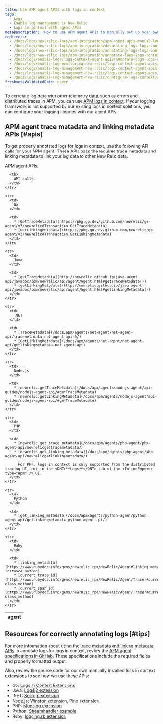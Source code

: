 ```yaml
---
title: Use APM agent APIs with logs in context
tags:
  - Logs
  - Enable log management in New Relic
  - Logs in context with agent APIs
metaDescription: 'How to use APM agent APIs to manually set up your own logs-in-context solution in New Relic.' 
redirects:
  - /docs/logs/new-relic-logs/apm-integration/apm-agent-apis-manual-logs-context-instrumentation
  - /docs/logs/new-relic-logs/apm-integration/decorating-logs-logs-context-using-apm-agent-apis
  - /docs/logs/new-relic-logs/apm-integration/annotating-logs-logs-context-using-apm-agent-apis
  - /docs/logs/new-relic-logs/apm-integration/annotate-logs-logs-context-using-apm-agent-apis
  - /docs/logs/enable-logs/logs-context-agent-apis/annotate-logs-logs-context-using-apm-agent-apis
  - /docs/logs/enable-log-monitoring-new-relic/logs-context-agent-apis/annotate-logs-logs-context-using-apm-agent-apis
  - /docs/logs/enable-log-management-new-relic/logs-context-agent-apis
  - /docs/logs/enable-log-management-new-relic/logs-context-agent-apis/annotate-logs-logs-context-using-apm-agent-apis
  - /docs/logs/enable-log-management-new-relic/configure-logs-context/annotate-logs-logs-context-using-apm-agent-apis
freshnessValidatedDate: never
---
```


To correlate log data with other telemetry data, such as errors and distributed traces in APM, you can use [APM logs in context](/docs/apm/new-relic-apm/getting-started/get-started-logs-context). If your logging framework is not supported by our existing logs in context solutions, you can configure your logging libraries with our <InlinePopover type="apm" /> agent APIs.

## APM agent trace metadata and linking metadata APIs [#apis] 

To get properly annotated logs for logs in context, use the following API calls for your APM agent. These APIs pass the required trace metadata and linking metadata to link your log data to other New Relic data.

APM agent APIs:

<table>
  <thead>
    <tr>
      <th style={{ width: "150px" }}>
        <InlinePopover type="apm" /> agent
      </th>

      <th>
        API calls
      </th>
    </tr>
  </thead>

  <tbody>
    
    <tr>
      <td>
        Go
      </td>

      <td>
        * [GetTraceMetadata](https://pkg.go.dev/github.com/newrelic/go-agent/v3/newrelic#Transaction.GetTraceMetadata)
        * [GetLinkingMetadata](https://pkg.go.dev/github.com/newrelic/go-agent/v3/newrelic#Transaction.GetLinkingMetadata)
      </td>
    </tr>

    <tr>
      <td>
        Java
      </td>

      <td>
        * [getTraceMetadata](http://newrelic.github.io/java-agent-api/javadoc/com/newrelic/api/agent/Agent.html#getTraceMetadata())
        * [getLinkingMetadata](http://newrelic.github.io/java-agent-api/javadoc/com/newrelic/api/agent/Agent.html#getLinkingMetadata())
      </td>
    </tr>

    <tr>
      <td>
        .NET
      </td>

      <td>
        * [TraceMetadata](/docs/apm/agents/net-agent/net-agent-api/tracemetadata-net-agent-api-0/)
        * [GetLinkingMetadata](/docs/apm/agents/net-agent/net-agent-api/getlinkingmetadata-net-agent-api)
      </td>
    </tr>

    <tr>
      <td>
        Node.js
      </td>

      <td>
        * [newrelic.getTraceMetadata](/docs/apm/agents/nodejs-agent/api-guides/nodejs-agent-api/#getTraceMetadata)
        * [newrelic.getLinkingMetadata](/docs/apm/agents/nodejs-agent/api-guides/nodejs-agent-api/#getTraceMetadata)
      </td>
    </tr>

    <tr>
      <td>
        PHP
      </td>

      <td>
        * [newrelic_get_trace_metadata](/docs/apm/agents/php-agent/php-agent-api/newrelicgettracemetadata/)
        * [newrelic_get_linking_metadata](/docs/apm/agents/php-agent/php-agent-api/newrelicgetlinkingmetadata/)

          For PHP, logs in context is only supported from the distributed tracing UI, not in the <DNT>**Logs**</DNT> tab of the <InlinePopover type="apm" /> UI.
      </td>
    </tr>

    <tr>
      <td>
        Python
      </td>

      <td>
        * [get_linking_metadata](/docs/apm/agents/python-agent/python-agent-api/getlinkingmetadata-python-agent-api/)
      </td>
    </tr>

    <tr>
      <td>
        Ruby
      </td>

      <td>
        * [linking_metadata](https://www.rubydoc.info/gems/newrelic_rpm/NewRelic/Agent#linking_metadata-instance_method)
        * [current_trace_id](https://www.rubydoc.info/gems/newrelic_rpm/NewRelic/Agent/Tracer#current_trace_id-class_method)
        * [current_span_id](https://www.rubydoc.info/gems/newrelic_rpm/NewRelic/Agent/Tracer#current_span_id-class_method)
      </td>
    </tr>
  </tbody>
</table>

<InstallFeedback />

## Resources for correctly annotating logs [#tips]

For more information about using the [trace metadata and linking metadata APIs](#apis) to annotate logs for logs in context, review the [APM agent specifications in GitHub](https://github.com/newrelic/newrelic-exporter-specs/tree/master/logging). These specifications include the required fields and properly formatted output.

Also, review the source code for our own manually installed logs in context extensions to see how we use these APIs:

* Go: [Logs In Context Extensions](https://github.com/newrelic/go-agent/tree/master/v3/integrations/logcontext-v2)
* Java: [Log4j2 extension](https://github.com/newrelic/java-log-extensions/blob/master/log4j2/src/main/java/com/newrelic/logging/log4j2/NewRelicLayout.java)
* .NET: [Serilog extension](https://github.com/newrelic/newrelic-logenricher-dotnet/tree/main/src/NewRelic.LogEnrichers.Serilog)
* Node.js: [Winston extension](https://github.com/newrelic/newrelic-node-log-extensions/blob/main/packages/winston-log-enricher/lib/createFormatter.js), [Pino extension](https://github.com/newrelic/newrelic-node-log-extensions/blob/main/packages/pino-log-enricher/lib/createFormatter.js)
* PHP: [Monolog extension](https://github.com/newrelic/newrelic-monolog-logenricher-php/blob/master/src/Formatter.php)
* Python: [Streamhandler example](/docs/logs/logs-context/configure-logs-context-python/#python-formatter)
* Ruby: [logging.rb extension](https://github.com/newrelic/newrelic-ruby-agent/blob/dev/lib/new_relic/agent/logging.rb)
